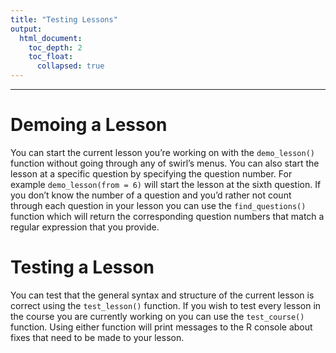 ```yaml
---
title: "Testing Lessons"
output:
  html_document:
    toc_depth: 2
    toc_float:
      collapsed: true
---
```


---

# Demoing a Lesson

You can start the current lesson you're working on with the `demo_lesson()`
function without going through any of swirl's menus. You can also start the
lesson at a specific question by specifying the question number. For example
`demo_lesson(from = 6)` will start the lesson at the sixth question. If you
don't know the number of a question and you'd rather not count through each
question in your lesson you can use the `find_questions()` function which will
return the corresponding question numbers that match a regular expression that
you provide.

# Testing a Lesson

You can test that the general syntax and structure of the current lesson is
correct using the `test_lesson()` function. If you wish to test every
lesson in the course you are currently working on you can use the
`test_course()` function. Using either function will print messages to the R 
console about fixes that need to be made to your lesson.